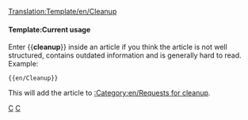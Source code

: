 <noinclude>[[Translation:Template/en/Cleanup]]</noinclude>{{en/Ambox| type  = style
| text  = This article needs a cleanup. It has grown over time and is now hard to read. You can improve it by rewriting parts of it or by giving the article a new structure.
}}<includeonly>{{{1|[[Category:en/Cleanup]]}}}</includeonly><noinclude>

====Template:Current usage====

Enter <nowiki>{{</nowiki>'''cleanup'''<nowiki>}}</nowiki> inside an article if you think the article is not well structured, contains outdated information and is generally hard to read. Example:
<pre>{{en/Cleanup}}</pre>
This will add the article to [[:Category:en/Requests for cleanup]].

[[Category:en/Templates|C]][[Category:en/Message boxes|C]]
</noinclude>